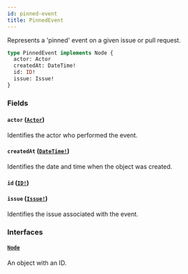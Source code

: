 ```yaml
---
id: pinned-event
title: PinnedEvent
---
```


Represents a 'pinned' event on a given issue or pull request.

```graphql
type PinnedEvent implements Node {
  actor: Actor
  createdAt: DateTime!
  id: ID!
  issue: Issue!
}
```

### Fields

#### `actor` ([`Actor`](/docs/api/interfaces/actor))

Identifies the actor who performed the event.

#### `createdAt` ([`DateTime!`](/docs/api/scalars/date-time))

Identifies the date and time when the object was created.

#### `id` ([`ID!`](/docs/api/scalars/id))

#### `issue` ([`Issue!`](/docs/api/objects/issue))

Identifies the issue associated with the event.

### Interfaces

#### [`Node`](/docs/api/interfaces/node)

An object with an ID.
